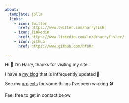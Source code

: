 ```yaml
---
about:
  template: jolla
  links:
    - icon: twitter
      href: https://www.twitter.com/harryfishr
    - icon: linkedin
      href: https://www.linkedin.com/in/drharryfisher/
    - icon: github
      href: https://www.github.com/hfshr

---
```



Hi 👋 I'm Harry, thanks for visiting my site. 

I have a [my blog](/blog.html) that is infrequently updated 📝

See my [projects](/software/) for some things I've been working 🛠

Feel free to get in contact below

